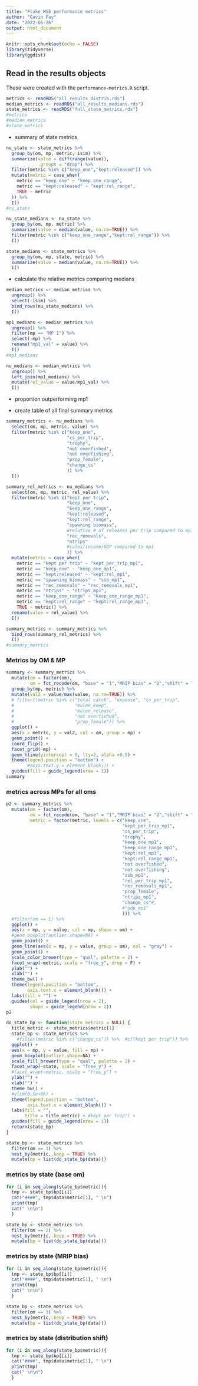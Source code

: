 ```yaml
---
title: "Fluke MSE performance metrics"
author: "Gavin Fay"
date: "2022-06-26"
output: html_document
---
```


```r
knitr::opts_chunk$set(echo = FALSE)
library(tidyverse)
library(ggdist)
```

## Read in the results objects

These were created with the `performance-metrics.R` script.

```r
metrics <- readRDS("all_results_distrib.rds")
median_metrics <- readRDS("all_results_medians.rds")
state_metrics <- readRDS("full_state_metrics.rds")
#metrics
#median_metrics
#state_metrics
```

- summary of state metrics

```r
nu_state <- state_metrics %>% 
  group_by(om, mp, metric, isim) %>% 
  summarize(value = diff(range(value)),
            .groups = "drop") %>% 
  filter(metric %in% c("keep_one","kept:released")) %>% 
  mutate(metric = case_when(
    metric == "keep_one" ~ "keep_one_range",
    metric == "kept:released" ~ "kept:rel_range",
    TRUE ~ metric
  )) %>% 
  I()
#nu_state

nu_state_medians <- nu_state %>% 
  group_by(om, mp, metric) %>% 
  summarize(value = median(value, na.rm=TRUE)) %>% 
  filter(metric %in% c("keep_one_range","kept:rel_range")) %>% 
  I()

state_medians <- state_metrics %>% 
  group_by(om, mp, state, metric) %>% 
  summarize(value = median(value, na.rm=TRUE)) %>% 
  I()


```


- calculate the relative metrics comparing medians

```r
median_metrics <- median_metrics %>% 
  ungroup() %>% 
  select(-isim) %>% 
  bind_rows(nu_state_medians) %>% 
  I()

mp1_medians <- median_metrics %>% 
  ungroup() %>% 
  filter(mp == "MP 1") %>% 
  select(-mp) %>% 
  rename("mp1_val" = value) %>% 
  I()
#mp1_medians

nu_medians <- median_metrics %>% 
  ungroup() %>% 
  left_join(mp1_medians) %>% 
  mutate(rel_value = value/mp1_val) %>% 
  I()
```

- proportion outperforming mp1


- create table of all final summary metrics

```r
summary_metrics <- nu_medians %>% 
  select(om, mp, metric, value) %>% 
  filter(metric %in% c("keep_one",
                       "cs_per_trip",
                       "trophy",
                       "not overfished",
                       "not overfishing",
                       "prop_female",
                       "change_cs"
                       )) %>% 
  I()

summary_rel_metrics <- nu_medians %>% 
  select(om, mp, metric, rel_value) %>% 
  filter(metric %in% c("kept per trip",
                       "keep_one",
                       "keep_one_range",
                       "kept:released",
                       "kept:rel_range",
                       "spawning biomass",
                       #relative # of releases per trip compared to mp1
                       "rec_removals",
                       "ntrips"
                       #sales/income/GDP compared to mp1
                       )) %>% 
  mutate(metric = case_when(
    metric == "kept per trip" ~ "kept_per_trip_mp1",
    metric == "keep_one" ~ "keep_one_mp1",
    metric == "kept:released" ~ "kept:rel_mp1",
    metric == "spawning biomass" ~ "ssb_mp1",
    metric == "rec_removals" ~ "rec_removals_mp1",
    metric == "ntrips" ~ "ntrips_mp1",
    metric == "keep_one_range" ~ "keep_one_range_mp1",
    metric == "kept:rel_range" ~ "kept:rel_range_mp1",
    TRUE ~ metric)) %>% 
  rename(value = rel_value) %>% 
  I()

summary_metrics <- summary_metrics %>%
  bind_rows(summary_rel_metrics) %>% 
  I()
#summary_metrics

```


### Metrics by OM & MP

```r
summary <- summary_metrics %>% 
  mutate(om = factor(om),
         om = fct_recode(om, "base" = "1","MRIP bias" = "2","shift" = "3")) %>% 
  group_by(mp, metric) %>% 
  mutate(val2 = value/max(value, na.rm=TRUE)) %>% 
  # filter(!metric %in% c("total catch", "expense", "cs_per_trip",
  #                       "mulen_keep",
  #                       "mulen_release",
  #                       "not overfished",
  #                       "prop_female")) %>% 
  ggplot() +
  aes(x = metric, y = val2, col = om, group = mp) +
  geom_point() +
  coord_flip() +
  facet_grid(~mp) +
  geom_hline(yintercept = 0, lty=2, alpha =0.5) +
  theme(legend.position = "bottom") +
        #axis.text.y = element_blank()) +
  guides(fill = guide_legend(nrow = 1))
summary

```


### metrics across MPs for all oms
```r
p2 <- summary_metrics %>% 
  mutate(om = factor(om),
         om = fct_recode(om, "base" = "1","MRIP bias" = "2","shift" = "3"),
         metric = factor(metric, levels = c("keep_one",
                                            "kept_per_trip_mp1",
                                            "cs_per_trip",
                                            "trophy",
                                            "keep_one_mp1",
                                            "keep_one_range_mp1",
                                            "kept:rel_mp1",
                                            "kept:rel_range_mp1",
                                            "not overfished",
                                            "not overfishing",
                                            "ssb_mp1",
                                            "rel_per_trip_mp1",
                                            "rec_removals_mp1",
                                            "prop_female",
                                            "ntrips_mp1",
                                            "change_cs"#,
                                            #"gdp_mp1"
                                            ))) %>% 
  #filter(om == 1) %>% 
  ggplot() +
  aes(x = mp, y = value, col = mp, shape = om) +
  #geom_boxplot(outlier.shape=NA) +
  geom_point() +
  geom_line(aes(x = mp, y = value, group = om), col = "gray") +
  geom_point() + 
  scale_color_brewer(type = "qual", palette = 2) +
  facet_wrap(~metric, scale = "free_y", drop = F) +
  ylab("") +
  xlab("") +
  theme_bw() +
  theme(legend.position = "bottom",
        axis.text.x = element_blank()) +
  labs(fill = "") +
  guides(col = guide_legend(nrow = 2),
         shape = guide_legend(nrow = 2))
p2
```

```r
do_state_bp <- function(state_metrics = NULL) {
  title_metric <- state_metrics$metric[1]
  state_bp <- state_metrics %>% 
    #filter(metric %in% c("change_cs")) %>%  #c("kept per trip")) %>% 
  ggplot() +
  aes(x = mp, y = value, fill = mp) +
  geom_boxplot(outlier.shape=NA) +
  scale_fill_brewer(type = "qual", palette = 2) +
  facet_wrap(~state, scale = "free_y") +
  #facet_wrap(~metric, scale = "free_y") +
  ylab("") +
  xlab("") +
  theme_bw() +
  #ylim(0,5e+06) +
  theme(legend.position = "bottom",
        axis.text.x = element_blank()) +
  labs(fill = "",
       title = title_metric) + #kept per trip") +
  guides(fill = guide_legend(nrow = 1))
  return(state_bp)
}

```


```r
state_bp <- state_metrics %>% 
  filter(om == 1) %>% 
  nest_by(metric,.keep = TRUE) %>% 
  mutate(bp = list(do_state_bp(data)))
```

### metrics by state (base om) {.tabset}
```r
for (i in seq_along(state_bp$metric)){
  tmp <- state_bp$bp[[i]]
  cat("####", tmp$data$metric[1], " \n")
  print(tmp)
  cat(" \n\n")
  }
```

```r
state_bp <- state_metrics %>% 
  filter(om == 2) %>% 
  nest_by(metric,.keep = TRUE) %>% 
  mutate(bp = list(do_state_bp(data)))
```

### metrics by state (MRIP bias) {.tabset}
```r
for (i in seq_along(state_bp$metric)){
  tmp <- state_bp$bp[[i]]
  cat("####", tmp$data$metric[1], " \n")
  print(tmp)
  cat(" \n\n")
  }
```

```r
state_bp <- state_metrics %>% 
  filter(om == 3) %>% 
  nest_by(metric,.keep = TRUE) %>% 
  mutate(bp = list(do_state_bp(data)))
```

### metrics by state (distribution shift) {.tabset}
```r
for (i in seq_along(state_bp$metric)){
  tmp <- state_bp$bp[[i]]
  cat("####", tmp$data$metric[1], " \n")
  print(tmp)
  cat(" \n\n")
  }
```
